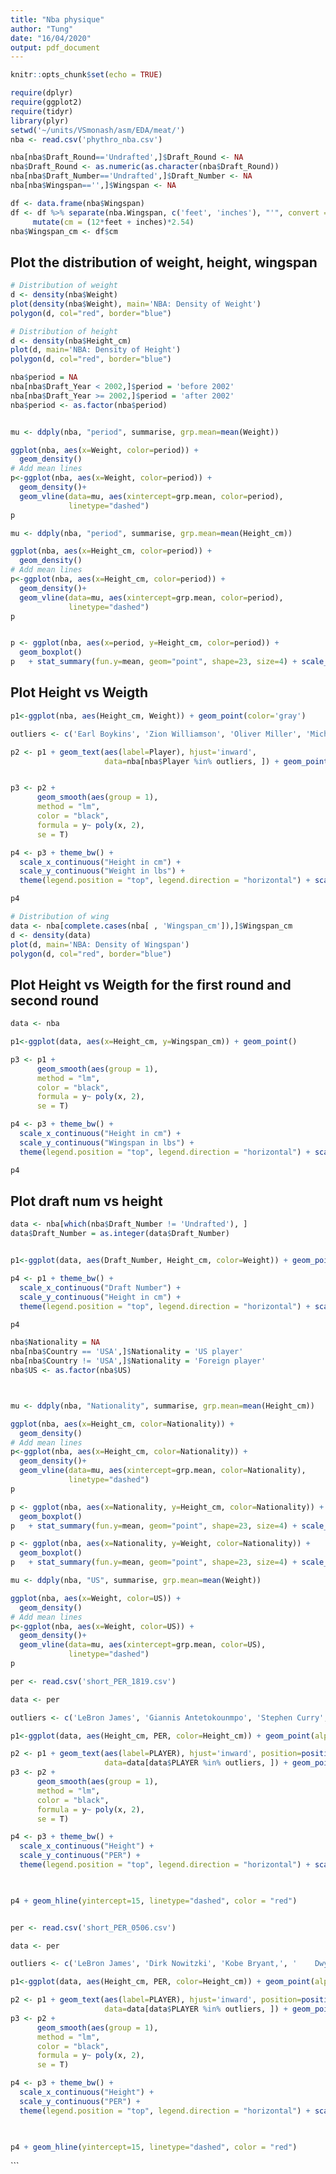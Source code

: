 ```yaml
---
title: "Nba physique"
author: "Tung"
date: "16/04/2020"
output: pdf_document
---
```



```r
knitr::opts_chunk$set(echo = TRUE)
```

```r
require(dplyr)
require(ggplot2)
require(tidyr)
library(plyr)
setwd('~/units/VSmonash/asm/EDA/meat/')
nba <- read.csv('phythro_nba.csv')

nba[nba$Draft_Round=='Undrafted',]$Draft_Round <- NA
nba$Draft_Round <- as.numeric(as.character(nba$Draft_Round))
nba[nba$Draft_Number=='Undrafted',]$Draft_Number <- NA
nba[nba$Wingspan=='',]$Wingspan <- NA

df <- data.frame(nba$Wingspan)
df <- df %>% separate(nba.Wingspan, c('feet', 'inches'), "'", convert = TRUE) %>% 
     mutate(cm = (12*feet + inches)*2.54)
nba$Wingspan_cm <- df$cm
```



## Plot the distribution of weight, height, wingspan

```r
# Distribution of weight
d <- density(nba$Weight)
plot(density(nba$Weight), main='NBA: Density of Weight')
polygon(d, col="red", border="blue")


```


```r
# Distribution of height
d <- density(nba$Height_cm)
plot(d, main='NBA: Density of Height')
polygon(d, col="red", border="blue")


```



```r
nba$period = NA
nba[nba$Draft_Year < 2002,]$period = 'before 2002'
nba[nba$Draft_Year >= 2002,]$period = 'after 2002'
nba$period <- as.factor(nba$period)


mu <- ddply(nba, "period", summarise, grp.mean=mean(Weight))

ggplot(nba, aes(x=Weight, color=period)) +
  geom_density()
# Add mean lines
p<-ggplot(nba, aes(x=Weight, color=period)) +
  geom_density()+
  geom_vline(data=mu, aes(xintercept=grp.mean, color=period),
             linetype="dashed")
p

```

```r



mu <- ddply(nba, "period", summarise, grp.mean=mean(Height_cm))

ggplot(nba, aes(x=Height_cm, color=period)) +
  geom_density()
# Add mean lines
p<-ggplot(nba, aes(x=Height_cm, color=period)) +
  geom_density()+
  geom_vline(data=mu, aes(xintercept=grp.mean, color=period),
             linetype="dashed")
p



```
```r
p <- ggplot(nba, aes(x=period, y=Height_cm, color=period)) + 
  geom_boxplot()
p   + stat_summary(fun.y=mean, geom="point", shape=23, size=4) + scale_y_continuous('Height (cm)') + scale_x_discrete('period')
```



## Plot Height vs Weigth

```r
p1<-ggplot(nba, aes(Height_cm, Weight)) + geom_point(color='gray')

outliers <- c('Earl Boykins', 'Zion Williamson', 'Oliver Miller', 'Michael Sweetney', 'Stanley Roberts', 'LeBron James', 'Jahidi White', 'Sim Bhullar', 'Shaquille O’Neal', 'Giannis Antetokounmpo', 'Nate Robinson', 'Spud Webb', 'Isaiah Thomas', 'Kevin Durant', 'Kristaps Porzingis', 'Kobe Bryant', 'Corey Brewer', 'Shaun Livingston', 'Zhou Qi', ' Yao Ming', 'Tacko Fall', "Shaquille O'Neal")

p2 <- p1 + geom_text(aes(label=Player), hjust='inward',
                     data=nba[nba$Player %in% outliers, ]) + geom_point(data=nba[nba$Player %in% outliers, ], color='green')


p3 <- p2 +
      geom_smooth(aes(group = 1),
      method = "lm",
      color = "black",
      formula = y~ poly(x, 2),
      se = T)

p4 <- p3 + theme_bw() + 
  scale_x_continuous("Height in cm") +
  scale_y_continuous("Weight in lbs") +
  theme(legend.position = "top", legend.direction = "horizontal") + scale_color_gradientn(colours = rainbow(5))

p4

```





```r
# Distribution of wing
data <- nba[complete.cases(nba[ , 'Wingspan_cm']),]$Wingspan_cm
d <- density(data)
plot(d, main='NBA: Density of Wingspan')
polygon(d, col="red", border="blue")
```

## Plot Height vs Weigth for the first round and second round



```r
data <- nba

p1<-ggplot(data, aes(x=Height_cm, y=Wingspan_cm)) + geom_point()

p3 <- p1 +
      geom_smooth(aes(group = 1),
      method = "lm",
      color = "black",
      formula = y~ poly(x, 2),
      se = T)

p4 <- p3 + theme_bw() + 
  scale_x_continuous("Height in cm") +
  scale_y_continuous("Wingspan in lbs") +
  theme(legend.position = "top", legend.direction = "horizontal") + scale_color_gradientn(colours = rainbow(5))

p4

```



## Plot draft num vs height
```r
data <- nba[which(nba$Draft_Number != 'Undrafted'), ]
data$Draft_Number = as.integer(data$Draft_Number)


p1<-ggplot(data, aes(Draft_Number, Height_cm, color=Weight)) + geom_point(alpha = .4)

p4 <- p1 + theme_bw() + 
  scale_x_continuous("Draft Number") +
  scale_y_continuous("Height in cm") +
  theme(legend.position = "top", legend.direction = "horizontal") + scale_color_gradientn(colours = rainbow(5))

p4

```

```r
nba$Nationality = NA
nba[nba$Country == 'USA',]$Nationality = 'US player'
nba[nba$Country != 'USA',]$Nationality = 'Foreign player'
nba$US <- as.factor(nba$US)



mu <- ddply(nba, "Nationality", summarise, grp.mean=mean(Height_cm))

ggplot(nba, aes(x=Height_cm, color=Nationality)) +
  geom_density()
# Add mean lines
p<-ggplot(nba, aes(x=Height_cm, color=Nationality)) +
  geom_density()+
  geom_vline(data=mu, aes(xintercept=grp.mean, color=Nationality),
             linetype="dashed")
p

```
```r
p <- ggplot(nba, aes(x=Nationality, y=Height_cm, color=Nationality)) + 
  geom_boxplot()
p   + stat_summary(fun.y=mean, geom="point", shape=23, size=4) + scale_y_continuous('Height (cm)') + scale_x_discrete('Nationality')
```


```r
p <- ggplot(nba, aes(x=Nationality, y=Weight, color=Nationality)) + 
  geom_boxplot()
p   + stat_summary(fun.y=mean, geom="point", shape=23, size=4) + scale_y_continuous('Weight (lbs)') + scale_x_discrete('Nationality')

```


```r
mu <- ddply(nba, "US", summarise, grp.mean=mean(Weight))

ggplot(nba, aes(x=Weight, color=US)) +
  geom_density()
# Add mean lines
p<-ggplot(nba, aes(x=Weight, color=US)) +
  geom_density()+
  geom_vline(data=mu, aes(xintercept=grp.mean, color=US),
             linetype="dashed")
p

```
```r
per <- read.csv('short_PER_1819.csv')

data <- per

outliers <- c('LeBron James', 'Giannis Antetokounmpo', 'Stephen Curry', 'Draymond Green', 'Kevin Durant', 'Kristaps Porzingis', 'Paul George', 'Rudy Gobert', 'Marcus Smart', 'Anthony Davis', 'Patrick Beverley', 'Jimmy Butler', 'Kawhi Leonard', 'Jrue Holiday', 'James Harden', 'Nikola Jokic', 'Joel Embiid', 'Kyrie Irving')

p1<-ggplot(data, aes(Height_cm, PER, color=Height_cm)) + geom_point(alpha = .4)

p2 <- p1 + geom_text(aes(label=PLAYER), hjust='inward', position=position_jitter(width=2,height=3), fontface='bold',
                     data=data[data$PLAYER %in% outliers, ]) + geom_point(data=data[data$PLAYER %in% outliers, ], color='green')
p3 <- p2 +
      geom_smooth(aes(group = 1),
      method = "lm",
      color = "black",
      formula = y~ poly(x, 2),
      se = T)

p4 <- p3 + theme_bw() + 
  scale_x_continuous("Height") +
  scale_y_continuous("PER") +
  theme(legend.position = "top", legend.direction = "horizontal") + scale_color_gradient(low = "#0091ff", high = "#f0650e")

  

p4 + geom_hline(yintercept=15, linetype="dashed", color = "red")



```

```r

per <- read.csv('short_PER_0506.csv')

data <- per

outliers <- c('LeBron James', 'Dirk Nowitzki', 'Kobe Bryant,', '	Dwyane Wade', 'Kevin Garnett', 'Allen Iverson', 'Yao Ming', "Shaquille O'Neal", 'Ray Allen', 	"Manu Ginobili", "Ben Wallace", "Tim Duncan")

p1<-ggplot(data, aes(Height_cm, PER, color=Height_cm)) + geom_point(alpha = .4,  show.legend = FALSE)

p2 <- p1 + geom_text(aes(label=PLAYER), hjust='inward', position=position_jitter(width=3,height=3), fontface='bold',
                     data=data[data$PLAYER %in% outliers, ]) + geom_point(data=data[data$PLAYER %in% outliers, ], color='green')
p3 <- p2 +
      geom_smooth(aes(group = 1),
      method = "lm",
      color = "black",
      formula = y~ poly(x, 2),
      se = T)

p4 <- p3 + theme_bw() + 
  scale_x_continuous("Height") +
  scale_y_continuous("PER") +
  theme(legend.position = "top", legend.direction = "horizontal") + scale_color_gradient(low = "#0091ff", high = "#f0650e")

  

p4 + geom_hline(yintercept=15, linetype="dashed", color = "red")

```

```

